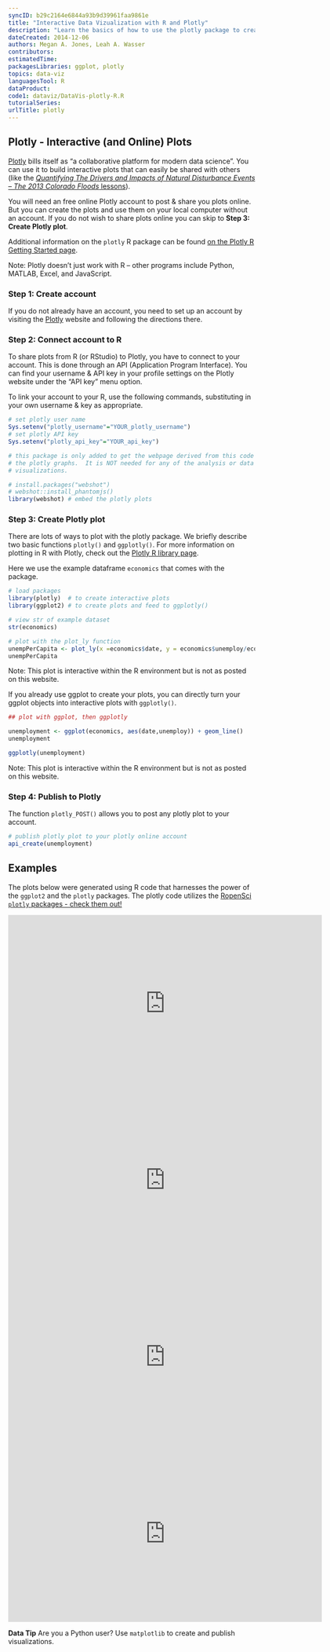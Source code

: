 ```yaml
---
syncID: b29c2164e6844a93b9d39961faa9861e
title: "Interactive Data Vizualization with R and Plotly"
description: "Learn the basics of how to use the plotly package to create interactive plots and use the Plotly API in R to share these plots."
dateCreated: 2014-12-06
authors: Megan A. Jones, Leah A. Wasser
contributors:
estimatedTime:
packagesLibraries: ggplot, plotly
topics: data-viz
languagesTool: R
dataProduct:
code1: dataviz/DataVis-plotly-R.R
tutorialSeries:
urlTitle: plotly
---
```



## Plotly - Interactive (and Online) Plots

<a href="https://plot.ly/" target="_blank"> Plotly</a> 
bills itself as "a collaborative platform for modern data science". You can use
it to build  interactive plots that can easily be shared with others (like
the
<a href="/overview-disturbance-events-co13flood" target="_blank"> *Quantifying The Drivers and Impacts of Natural Disturbance Events – The 2013 Colorado Floods* lessons</a>). 


You will need an free online Plotly account to post & share you plots online. But
you can create the plots and use them on your local computer without an account.
If you do not wish to share plots online you can skip to 
**Step 3: Create Plotly plot**. 

Additional information on the `plotly` R package can be found 
<a href="https://plot.ly/r/getting-started/" target="_blank"> on the Plotly R Getting Started page</a>.  

Note: Plotly doesn't just work with R -- other programs include Python, MATLAB,
Excel, and JavaScript. 

### Step 1: Create account
If you do not already have an account, you need to set up an account by visiting
the <a href="https://plot.ly/" target="_blank" >Plotly</a> website and following
the directions there.

### Step 2: Connect account to R 

To share plots from R (or RStudio) to Plotly, you have to connect to your 
account.  This is done through an API (Application Program Interface). You can
find your username & API key in your profile settings on the Plotly website 
under the "API key" menu option.  

To link your account to your R, use the following commands, substituting in your
own username & key as appropriate. 

``` r
# set plotly user name
Sys.setenv("plotly_username"="YOUR_plotly_username")
# set plotly API key
Sys.setenv("plotly_api_key"="YOUR_api_key")

```

```r
# this package is only added to get the webpage derived from this code to render
# the plotly graphs.  It is NOT needed for any of the analysis or data 
# visualizations.

# install.packages("webshot")
# webshot::install_phantomjs() 
library(webshot) # embed the plotly plots
```

### Step 3: Create Plotly plot
There are lots of ways to plot with the plotly package. We briefly describe two 
basic functions `plotly()` and `ggplotly()`. For more information on plotting in
R with Plotly, check out the 
<a href="https://plot.ly/r/" target="_blank"> Plotly R library page</a>. 

Here we use the example dataframe `economics` that comes with the package. 

```r

# load packages
library(plotly)  # to create interactive plots
library(ggplot2) # to create plots and feed to ggplotly()

# view str of example dataset
str(economics)

# plot with the plot_ly function
unempPerCapita <- plot_ly(x =economics$date, y = economics$unemploy/economics$pop)
unempPerCapita 

```

Note: This plot is interactive within the R environment but is not as posted on
this website. 

If you already use ggplot to create your plots, you can directly turn your 
ggplot objects into interactive plots with `ggplotly()`. 

``` r
## plot with ggplot, then ggplotly

unemployment <- ggplot(economics, aes(date,unemploy)) + geom_line()
unemployment

ggplotly(unemployment)

```


Note: This plot is interactive within the R environment but is not as posted on
this website. 

### Step 4: Publish to Plotly

The function `plotly_POST()` allows you to post any plotly plot to your account. 

``` r

# publish plotly plot to your plotly online account
api_create(unemployment)

```

## Examples

The plots below were generated using R code that harnesses the power of the
`ggplot2` and the `plotly` packages. The plotly code utilizes the 
<a href="http://ropensci.org/packages/" target="_blank">RopenSci `plotly` packages - check them out!</a>

<iframe width="640" height="360" frameborder="0" seamless="seamless" scrolling="no" src="https://plot.ly/~leahawasser/24.embed?width=460&height=293"></iframe>

<iframe width="640" height="360" frameborder="0" seamless="seamless" scrolling="no" src="https://plot.ly/~leahawasser/6.embed?width=460&height=345"></iframe>

<iframe width="640" height="360" frameborder="0" seamless="seamless" scrolling="no" src="https://plot.ly/~leahawasser/16.embed?width=800&height=600"></iframe>

<iframe width="640" height="360" frameborder="0" seamless="seamless" scrolling="no" src="https://plot.ly/~leahawasser/19.embed?width=800&height=600"></iframe>


<div id="ds-dataTip" markdown="1">
<i class="fa fa-star"></i>**Data Tip** Are you a Python user? Use `matplotlib` 
to create and publish visualizations.
</div>



